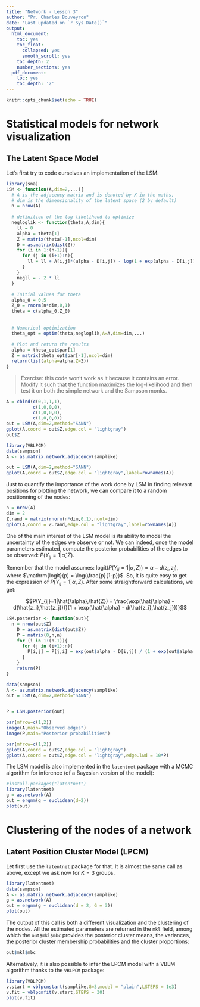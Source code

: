 ```yaml
---
title: "Network - Lesson 3"
author: "Pr. Charles Bouveyron"
date: "Last updated on `r Sys.Date()`"
output:
  html_document:
    toc: yes
    toc_float:
      collapsed: yes
      smooth_scroll: yes
    toc_depth: 2
    number_sections: yes
  pdf_document:
    toc: yes
    toc_depth: '2'
---
```


```r
knitr::opts_chunk$set(echo = TRUE)
```

# Statistical models for network visualization

## The Latent Space Model

Let's first try to code ourselves an implementation of the LSM:

```r
library(sna)
LSM <- function(A,dim=2,...){
  # A is the adjacency matrix and is denoted by X in the maths,
  # dim is the dimensionality of the latent space (2 by default)
  n = nrow(A)
  
  # definition of the log-likelihood to optimize
  negloglik <- function(theta,A,dim){
    ll = 0
    alpha = theta[1]
    Z = matrix(theta[-1],ncol=dim)
    D = as.matrix(dist(Z))
    for (i in 1:(n-1)){
      for (j in (i+1):n){
        ll = ll + A[i,j]*(alpha - D[i,j]) - log(1 + exp(alpha - D[i,j]))
      }
    }
    negll = - 2 * ll
  }
  
  # Initial values for theta
  alpha_0 = 0.5
  Z_0 = rnorm(n*dim,0,1)
  theta = c(alpha_0,Z_0)
  
  
  # Numerical optimization
  theta_opt = optim(theta,negloglik,A=A,dim=dim,...) 
  
  # Plot and return the results
  alpha = theta_opt$par[1]
  Z = matrix(theta_opt$par[-1],ncol=dim)
  return(list(alpha=alpha,Z=Z))
}
```

> Exercise: this code won't work as it because it contains an error. Modify it such that the function maximizes the log-likelihood and then test it on both the simple network and the Sampson monks.

```r
A = cbind(c(0,1,1,1),
          c(1,0,0,0),
          c(1,0,0,0),
          c(1,0,0,0))
out = LSM(A,dim=2,method="SANN")
gplot(A,coord = out$Z,edge.col = "lightgray")
out$Z
```



```r
library(VBLPCM)
data(sampson)
A <- as.matrix.network.adjacency(samplike)

out = LSM(A,dim=2,method="SANN")
gplot(A,coord = out$Z,edge.col = "lightgray",label=rownames(A))
```
Just to quantify the importance of the work done by LSM in finding relevant positions for plotting the network, we can compare it to a random positionning of the nodes:

```r
n = nrow(A)
dim = 2
Z.rand = matrix(rnorm(n*dim,0,1),ncol=dim)
gplot(A,coord = Z.rand,edge.col = "lightgray",label=rownames(A))
```

One of the main interest of the LSM model is its ability to model the uncertainty of the edges we observe or not. We can indeed, once the model parameters estimated, compute the posterior probabilities of the edges to be observed: $P(Y_{ij}=1|\hat{\alpha},\hat{Z})$.

Remember that the model assumes: $\mathrm{logit}(P(Y_{ij}=1|\alpha,Z)) = \alpha - d(z_i,z_j)$, where $\mathrm{logit}(p) = \log(\frac{p}{1-p})$. So, it is quite easy to get the expression of $P(Y_{ij}=1|\alpha,Z)$. After some straightforward calculations, we get:

$$P(Y_{ij}=1|\hat{\alpha},\hat{Z}) = \frac{\exp(\hat{\alpha} - d(\hat{z_i},\hat{z_j}))}{1 + \exp(\hat{\alpha} - d(\hat{z_i},\hat{z_j}))}$$
```r
LSM.posterior <- function(out){
  n = nrow(out$Z)
    D = as.matrix(dist(out$Z))
    P = matrix(0,n,n)
    for (i in 1:(n-1)){
      for (j in (i+1):n){
        P[i,j] = P[j,i] = exp(out$alpha - D[i,j]) / (1 + exp(out$alpha - D[i,j]))
      }
    }
    return(P)
}

data(sampson)
A <- as.matrix.network.adjacency(samplike)
out = LSM(A,dim=2,method="SANN")


P = LSM.posterior(out)

par(mfrow=c(1,2))
image(A,main="Observed edges")
image(P,main="Posterior probabilities")

par(mfrow=c(1,2))
gplot(A,coord = out$Z,edge.col = "lightgray")
gplot(A,coord = out$Z,edge.col = "lightgray",edge.lwd = 10*P)
```
The LSM model is also implemented in the `latentnet` package with a MCMC algorithm for inference (of a Bayesian version of the model):

```r
#install.packages("latentnet")
library(latentnet)
g = as.network(A)
out = ergmm(g ~ euclidean(d=2))
plot(out)
```

# Clustering of the nodes of a network

## Latent Position Cluster Model (LPCM)

Let first use the `latentnet` package for that. It is almost the same call as above, except we ask now for $K = 3$ groups.

```r
library(latentnet)
data(sampson)
A <- as.matrix.network.adjacency(samplike)
g = as.network(A)
out = ergmm(g ~ euclidean(d = 2, G = 3))
plot(out)
```

The output of this call is both a different visualization and the clustering of the nodes. All the estimated parameters are returned in the `mkl` field, among which the `out$mkl$mbc` provides the posterior cluster means, the variances, the posterior cluster membership probabilities and the cluster proportions:

```r
out$mkl$mbc
```
Alternatively, it is also possible to infer the LPCM model with a VBEM algorithm thanks to the `VBLPCM` package:

```r
library(VBLPCM)
v.start = vblpcmstart(samplike,G=3,model = "plain",LSTEPS = 1e3)
v.fit = vblpcmfit(v.start,STEPS = 30)
plot(v.fit)
```
